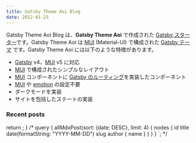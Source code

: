 ```yaml
---
title: Gatsby Theme Aoi Blog
date: 2022-01-25
---
```



Gatsby Theme Aoi Blog は、**Gatsby Theme Aoi** で作成された [Gatsby スターター][Gatsby Starters]です。Gatsby Theme Aoi は [MUI] (Material-UI) で構成された [Gatsby テーマ][Gatsby Themes] です。Gatsby Theme Aoi には以下のような特徴があります。

- [Gatsby] v4、[MUI] v5 に対応
- [MUI] で構成されたシンプルなレイアウト
- [MUI] コンポーネントに [Gatsby のルーティング][Gatsby Link]を実装したコンポーネント
- [MUI] や [emotion] の設定不要
- ダークモードを実装
- サイトを包括したステートの実装

### Recent posts

<MdxPostEdgesList edges={props.data.allMdxPost.nodes} />

[Gatsby]: https://www.gatsbyjs.com/ "Gatsby"
[MUI]: https://mui.org/ "MUI"
[emotion]: https://emotion.sh/ "Emotion" 

[Gatsby Themes]: https://gatsbyjs.com/docs/themes/ "Themes"
[Gatsby Starters]: https://www.gatsbyjs.com/docs/starters/ "Gatsby Starters"
[Gatsby Link]: https://www.gatsbyjs.com/docs/reference/built-in-components/gatsby-link/ "Gatsby Link API"

[`@cieloazul310/gatsby-theme-aoi`]: https://github.com/cieloazul310/gatsby-aoi/tree/main/packages/gatsby-theme-aoi
[`@cieloazul310/gatsby-theme-aoi-components`]: https://github.com/cieloazul310/gatsby-aoi/tree/main/packages/gatsby-theme-aoi-components
[`@cieloazul310/gatsby-theme-aoi-layout`]: https://github.com/cieloazul310/gatsby-aoi/tree/main/packages/gatsby-theme-aoi-layout
[`@cieloazul310/gatsby-theme-aoi-top-layout`]: https://github.com/cieloazul310/gatsby-aoi/tree/main/packages/gatsby-theme-aoi-top-layout
[`@cieloazul310/gatsby-theme-aoi-utils`]: https://github.com/cieloazul310/gatsby-aoi/tree/main/packages/gatsby-theme-aoi-utils

  return <Seo />;
}
/*
  query {
    allMdxPost(sort: {date: DESC}, limit: 4) {
      nodes {
        id
        title
        date(formatString: "YYYY-MM-DD")
        slug
        author {
          name
        }
      }
    }
  }
`;
*/
